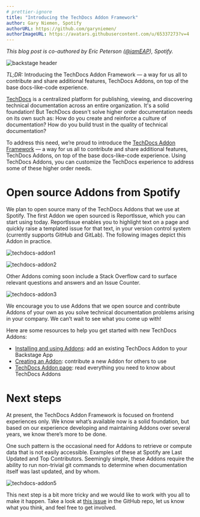 ```yaml
---
# prettier-ignore
title: "Introducing the TechDocs Addon Framework"
author: Gary Niemen, Spotify
authorURL: https://github.com/garyniemen/
authorImageURL: https://avatars.githubusercontent.com/u/65337273?v=4
---
```


_This blog post is co-authored by Eric Peterson ([@iamEAP](https://github.com/iamEAP)), Spotify._

![backstage header](assets/22-05-13/techdocs-addon-header.gif)

_TL;DR:_ Introducing the TechDocs Addon Framework — a way for us all to contribute and share additional features, TechDocs Addons, on top of the base docs-like-code experience.

<!-- truncate -->

[TechDocs](https://backstage.io/docs/features/techdocs/) is a centralized platform for publishing, viewing, and discovering technical documentation across an entire organization. It's a solid foundation! But TechDocs doesn't solve higher order documentation needs on its own such as: How do you create and reinforce a culture of documentation? How do you build trust in the quality of technical documentation?

To address this need, we’re proud to introduce the [TechDocs Addon Framework](https://github.com/backstage/backstage/issues/9636) — a way for us all to contribute and share additional features, TechDocs Addons, on top of the base docs-like-code experience. Using TechDocs Addons, you can customize the TechDocs experience to address some of these higher order needs.

# Open source Addons from Spotify

We plan to open source many of the TechDocs Addons that we use at Spotify. The first Addon we open sourced is ReportIssue, which you can start using today. ReportIssue enables you to highlight text on a page and quickly raise a templated issue for that text, in your version control system (currently supports GitHub and GitLab). The following images depict this Addon in practice.

![techdocs-addon1](assets/22-05-13/techdocs-addon1.png)

![techdocs-addon2](assets/22-05-13/techdocs-addon2.png)

Other Addons coming soon include a Stack Overflow card to surface relevant questions and answers and an Issue Counter.

![techdocs-addon3](assets/22-05-13/techdocs-addon3.png)

We encourage you to use Addons that we open source and contribute Addons of your own as you solve technical documentation problems arising in your company. We can’t wait to see what you come up with!

Here are some resources to help you get started with new TechDocs Addons:

- [Installing and using Addons](https://backstage.io/docs/features/techdocs/addons#installing-and-using-addons): add an existing TechDocs Addon to your Backstage App
- [Creating an Addon](https://backstage.io/docs/features/techdocs/addons#creating-an-addon): contribute a new Addon for others to use
- [TechDocs Addon page](https://backstage.io/docs/features/techdocs/addons): read everything you need to know about TechDocs Addons

# Next steps

At present, the TechDocs Addon Framework is focused on frontend experiences only. We know what’s available now is a solid foundation, but based on our experience developing and maintaining Addons over several years, we know there’s more to be done.

One such pattern is the occasional need for Addons to retrieve or compute data that is not easily accessible. Examples of these at Spotify are Last Updated and Top Contributors. Seemingly simple, these Addons require the ability to run non-trivial git commands to determine when documentation itself was last updated, and by whom.

![techdocs-addon5](assets/22-05-13/techdocs-addon5.png)

This next step is a bit more tricky and we would like to work with you all to make it happen. Take a look at [this issue](https://github.com/backstage/backstage/issues/11110) in the GitHub repo, let us know what you think, and feel free to get involved.
